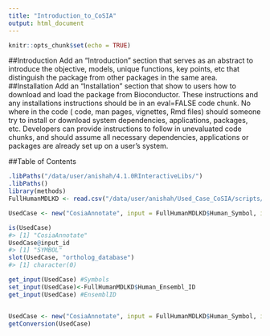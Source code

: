```yaml
---
title: "Introduction_to_CoSIA"
output: html_document
---
```


```r
knitr::opts_chunk$set(echo = TRUE)
```

##Introduction
Add an “Introduction” section that serves as an abstract to introduce the objective, models, unique functions, key points, etc that distinguish the package from other packages in the same area.
##Installation
Add an “Installation” section that show to users how to download and load the package from Bioconductor.
These instructions and any installations instructions should be in an eval=FALSE code chunk. No where in the code ( code, man pages, vignettes, Rmd files) should someone try to install or download system dependencies, applications, packages, etc. Developers can provide instructions to follow in unevaluated code chunks, and should assume all necessary dependencies, applications or packages are already set up on a user’s system.

##Table of Contents



```r
.libPaths("/data/user/anishah/4.1.0RInteractiveLibs/")
.libPaths()
library(methods)
FullHumanMDLKD <- read.csv("/data/user/anishah/Used_Case_CoSIA/scripts/outputs/FullHumanMDLKD.csv")

UsedCase <- new("CosiaAnnotate", input = FullHumanMDLKD$Human_Symbol, input_species = "homo_sapiens", input_id = "SYMBOL", output_ids = c("ENSEMBL","ENTREZID"), output_species = "homo_sapiens", tool = "annotationDBI")

is(UsedCase)
#> [1] "CosiaAnnotate"
UsedCase@input_id
#> [1] "SYMBOL"
slot(UsedCase, "ortholog_database")
#> [1] character(0)

get_input(UsedCase) #Symbols
set_input(UsedCase)<-FullHumanMDLKD$Human_Ensembl_ID
get_input(UsedCase) #EnsemblID


UsedCase <- new("CosiaAnnotate", input = FullHumanMDLKD$Human_Symbol, input_species = "homo_sapiens", input_id = "SYMBOL", output_ids = c("ENSEMBL","ENTREZID"), output_species = "homo_sapiens", tool = "annotationDBI")
getConversion(UsedCase)


```

